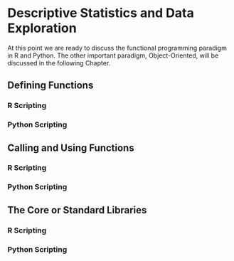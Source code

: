 # Descriptive Statistics and Data Exploration

At this point we are ready to discuss the functional programming paradigm in R and Python. The other important paradigm, Object-Oriented, will be discussed in the following Chapter.

\index{descripting statistics} \index{data exploration}

## Defining Functions

### R Scripting


### Python Scripting


## Calling and Using Functions

### R Scripting


### Python Scripting



## The Core or Standard Libraries

\index{statistics libraries}

### R Scripting


### Python Scripting